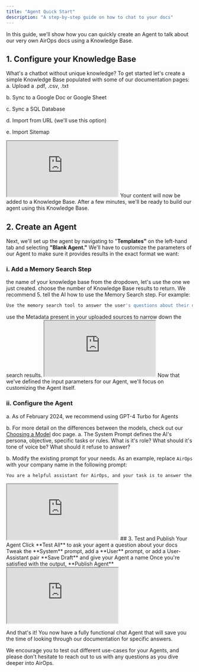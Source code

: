 ```yaml
---
title: "Agent Quick Start"
description: "A step-by-step guide on how to chat to your docs"
---
```



In this guide, we'll show how you can quickly create an Agent to talk about our very own AirOps docs using a Knowledge Base.

## 1. Configure your Knowledge Base

What's a chatbot without unique knowledge? To get started let's create a simple Knowledge Base populated with some of our documentation pages:
<Steps>
<Step title="Click Your Data on the left hand tab"/>
<Step title="Click Create Knowledge Base"/>
<Step title="Name your Knowledge Base"/>
<Step title="Click Add Data"/>
<Step title="Add desired docs to the Knowledge Base">
   a. Upload a .pdf, .csv, .txt

   b. Sync to a Google Doc or Google Sheet

   c. Sync a SQL Database

   d. Import from URL (we'll use this option)

   e. Import Sitemap
</Step>
</Steps>

<Frame>
<iframe
  src="https://demo.arcade.software/0NvJd04UptpBa0KU5qKt?embed"
  title="Arcade demo"
  allowFullScreen
  allow="clipboard-write"
  className="w-full rounded-xl"
  style={{width: '100%', maxWidth: '100%', aspectRatio: '1.5 / 1', height: '100%', border: 'none'}}
></iframe>
</Frame>
Your content will now be added to a Knowledge Base. After a few minutes, we'll be ready to build our agent using this Knowledge Base.

## 2. Create an Agent

Next, we'll set up the agent by navigating to "**Templates"** on the left-hand tab and selecting **"Blank Agent."** We'll have to customize the parameters of our Agent to make sure it provides results in the exact format we want:

### i. Add a Memory Search Step
<Steps>
<Step title="Select a Knowledge Base:">
 the name of your knowledge base from the dropdown, let's use the one we just created.
</Step>
<Step title="Max Results:">
choose the number of Knowledge Base results to return. We recommend 5.
</Step>
<Step title="Description:">
tell the AI how to use the Memory Search step. For example:

```bash
Use the memory search tool to answer the user's questions about their docs
```
</Step>
<Step title="Filter">
use the Metadata present in your uploaded sources to narrow down the search results.
</Step>
</Steps>


<Frame>
<iframe
  src="https://demo.arcade.software/xNP1bOaCyjybhQyOyX7x?embed"
  title="Arcade demo"
  allowFullScreen
  allow="clipboard-write"
  className="w-full rounded-xl"
  style={{width: '100%', maxWidth: '100%', aspectRatio: '1.5 / 1', height: '100%', border: 'none'}}
></iframe>
</Frame>
Now that we've defined the input parameters for our Agent, we'll focus on customizing the Agent itself.

### ii. Configure the Agent
<Steps>
<Step title="Select the AI Model">
   a. As of February 2024, we recommend using GPT-4 Turbo for Agents

   b. For more detail on the differences between the models, check out our [Choosing a Model](/building-workflows/workflow-steps/ai-steps/llm/choosing-a-model) doc page.
</Step>
<Step title="System">
   a. The System Prompt defines the AI's persona, objective, specific tasks or rules. What is it's role? What should it's tone of voice be? What should it refuse to answer?

   b. Modify the existing prompt for your needs. As an example, replace `AirOps` with your company name in the following prompt:
</Step>
</Steps>
```bash
You are a helpful assistant for AirOps, and your task is to answer the user's question about AirOps docs using the memory search function. Your knowledge is limited to the context provided. If the user's question is vague, you ask clarifying questions. Never hallucinate an answer. You are encouraging, engaging and helpful. Your responses must be brief, summarized, and concise.
```

<Frame>
<iframe
  src="https://demo.arcade.software/sDmRNwMVYsucwSRuBybJ?embed"
  title="Arcade demo"
  allowFullScreen
  allow="clipboard-write"
  className="w-full rounded-xl"
  style={{width: '100%', maxWidth: '100%', aspectRatio: '1.5 / 1', height: '100%', border: 'none'}}
></iframe>
</Frame>
## 3. Test and Publish Your Agent
<Steps>
<Step>
 Click **Test All** to ask your agent a question about your docs
</Step>
<Step>
 Tweak the **System** prompt, add a **User** prompt, or add a User-Assistant pair
</Step>
<Step>
**Save Draft** and give your Agent a name
</Step>
<Step>
 Once you're satisfied with the output, **Publish Agent**
</Step>
</Steps>
<Frame>
<iframe
  src="https://demo.arcade.software/EGt26NcQITaSn40OQt1c?embed"
  title="Arcade demo"
  allowFullScreen
  allow="clipboard-write"
  className="w-full rounded-xl"
  style={{width: '100%', maxWidth: '100%', aspectRatio: '1.5 / 1', height: '100%', border: 'none'}}
></iframe>
</Frame>

And that's it! You now have a fully functional chat Agent that will save you the time of looking through our documentation for specific answers.

We encourage you to test out different use-cases for your Agents, and please don't hesitate to reach out to us with any questions as you dive deeper into AirOps.
